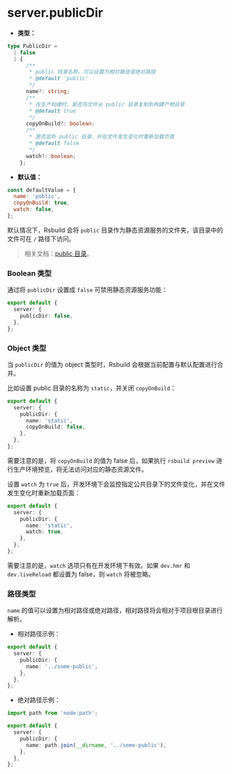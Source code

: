 # server.publicDir

- **类型：**

```ts
type PublicDir =
  | false
  | {
      /**
       * public 目录名称，可以设置为相对路径或绝对路径
       * @default 'public'
       */
      name?: string;
      /**
       * 在生产构建时，是否将文件从 public 目录复制到构建产物目录
       * @default true
       */
      copyOnBuild?: boolean;
      /**
       * 是否监听 public 目录，并在文件发生变化时重新加载页面
       * @default false
       */
      watch?: boolean;
    };
```

- **默认值：**

```js
const defaultValue = {
  name: 'public',
  copyOnBuild: true,
  watch: false,
};
```

默认情况下，Rsbuild 会将 `public` 目录作为静态资源服务的文件夹，该目录中的文件可在 `/` 路径下访问。

> 相关文档：[public 目录](/guide/basic/static-assets#public-目录)。

### Boolean 类型

通过将 `publicDir` 设置成 `false` 可禁用静态资源服务功能：

```ts
export default {
  server: {
    publicDir: false,
  },
};
```

### Object 类型

当 `publicDir` 的值为 object 类型时，Rsbuild 会根据当前配置与默认配置进行合并。

比如设置 public 目录的名称为 `static`，并关闭 `copyOnBuild`：

```ts
export default {
  server: {
    publicDir: {
      name: 'static',
      copyOnBuild: false,
    },
  },
};
```

需要注意的是，将 `copyOnBuild` 的值为 false 后，如果执行 `rsbuild preview` 进行生产环境预览，将无法访问对应的静态资源文件。

设置 `watch` 为 `true` 后，开发环境下会监控指定公共目录下的文件变化，并在文件发生变化时重新加载页面：

```ts
export default {
  server: {
    publicDir: {
      name: 'static',
      watch: true,
    },
  },
};
```

需要注意的是，`watch` 选项只有在开发环境下有效。如果 `dev.hmr` 和 `dev.liveReload` 都设置为 false，则 `watch` 将被忽略。

### 路径类型

`name` 的值可以设置为相对路径或绝对路径，相对路径将会相对于项目根目录进行解析。

- 相对路径示例：

```ts
export default {
  server: {
    publicDir: {
      name: '../some-public',
    },
  },
};
```

- 绝对路径示例：

```ts
import path from 'node:path';

export default {
  server: {
    publicDir: {
      name: path.join(__dirname, '../some-public'),
    },
  },
};
```
